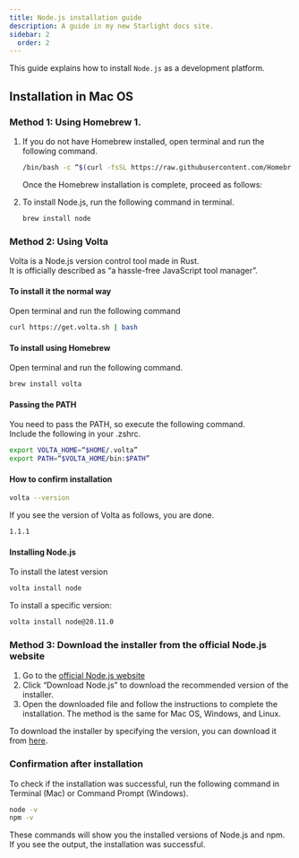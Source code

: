 ```yaml
---
title: Node.js installation guide
description: A guide in my new Starlight docs site.
sidebar: 2
  order: 2
---
```


This guide explains how to install `Node.js` as a development platform.

## Installation in Mac OS

### Method 1: Using Homebrew 1.

1. If you do not have Homebrew installed, open terminal and run the following command.

   ```bash
   /bin/bash -c “$(curl -fsSL https://raw.githubusercontent.com/Homebrew/install/HEAD/install.sh)”
   ```

   Once the Homebrew installation is complete, proceed as follows: 
   
2. To install Node.js, run the following command in terminal.

   ````bash
   brew install node
   ````

### Method 2: Using Volta

Volta is a Node.js version control tool made in Rust.  
It is officially described as “a hassle-free JavaScript tool manager”.


#### To install it the normal way

Open terminal and run the following command

```bash
curl https://get.volta.sh | bash
```

#### To install using Homebrew

Open  terminal and run the following command.

```bash
brew install volta
````

#### Passing the PATH

You need to pass the PATH, so execute the following command.  
Include the following in your .zshrc.

```bash
export VOLTA_HOME=“$HOME/.volta”
export PATH=“$VOLTA_HOME/bin:$PATH”
```

#### How to confirm installation

```bash
volta --version
````

If you see the version of Volta as follows, you are done.

```bash
1.1.1
````

#### Installing Node.js

To install the latest version

```bash
volta install node
````

To install a specific version: 

```bash
volta install node@20.11.0
```

### Method 3: Download the installer from the official Node.js website

1. Go to the [official Node.js website](https://nodejs.org/) 
2. Click “Download Node.js” to download the recommended version of the installer. 
3. Open the downloaded file and follow the instructions to complete the installation.
The method is the same for Mac OS, Windows, and Linux.

To download the installer by specifying the version, you can download it from [here](https://nodejs.org/en/download).

### Confirmation after installation

To check if the installation was successful, run the following command in Terminal (Mac) or Command Prompt (Windows).

```bash
node -v
npm -v
```

These commands will show you the installed versions of Node.js and npm. If you see the output, the installation was successful.